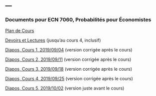 ---
---

<link rel="stylesheet" href="styles.css" type="text/css">

### Documents pour ECN 7060, Probabilités pour Économistes

[Plan de Cours](./ECN7060/ECN7060A-A19-PC.pdf)

[Devoirs et Lectures](./ECN7060/ECN7060_DL.pdf) (jusqu'au cours 4, inclusif)

[Diapos, Cours 1, 2019/09/04](./ECN7060/ECN7060_1.pdf) (version corrigée après le cours)

[Diapos, Cours 2, 2019/09/11](./ECN7060/ECN7060_2.pdf) (version corrigée après le cours)

[Diapos, Cours 3, 2019/09/18](./ECN7060/ECN7060_3.pdf) (version corrigée après le cours)

[Diapos, Cours 4, 2019/09/25](./ECN7060/ECN7060_4.pdf) (version corrigée après le cours)

[Diapos, Cours 5, 2019/10/02](./ECN7060/ECN7060_5.pdf) (version juste avant le cours)